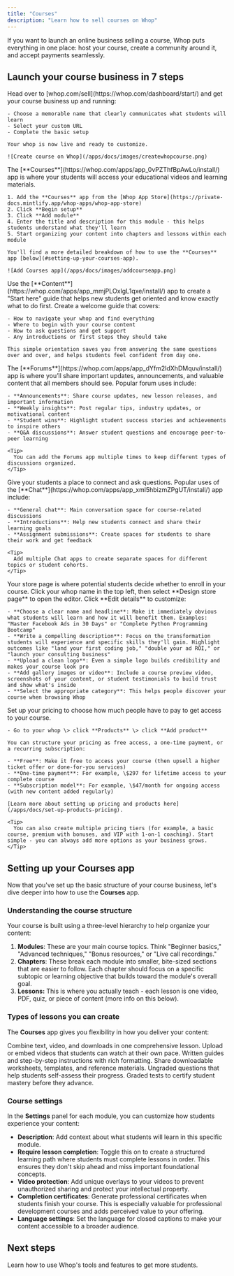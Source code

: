 ```yaml
---
title: "Courses"
description: "Learn how to sell courses on Whop"
---
```


If you want to launch an online business selling a course, Whop puts everything in one place: host your course, create a community around it, and accept payments seamlessly.

## Launch your course business in 7 steps

<Steps>
  <Step title="Create your whop" titleSize="h3">
    Head over to [whop.com/sell](https://whop.com/dashboard/start/) and get your course business up and running:

    - Choose a memorable name that clearly communicates what students will learn
    - Select your custom URL
    - Complete the basic setup

    Your whop is now live and ready to customize.

    ![Create course on Whop](/apps/docs/images/createwhopcourse.png)
  </Step>
  <Step title="Add the Courses app" titleSize="h3">
    The [**Courses**](https://whop.com/apps/app_0vPZThfBpAwLo/install/) app is where your students will access your educational videos and learning materials.

    1. Add the **Courses** app from the [Whop App Store](https://private-docs.mintlify.app/whop-apps/whop-app-store)
    2. Click **Begin setup**
    3. Click **Add module**
    4. Enter the title and description for this module - this helps students understand what they'll learn
    5. Start organizing your content into chapters and lessons within each module

    You'll find a more detailed breakdown of how to use the **Courses** app [below](#setting-up-your-courses-app).

    ![Add Courses app](/apps/docs/images/addcourseapp.png)
  </Step>
  <Step title="Add the Content app" titleSize="h3">
    Use the [**Content**](https://whop.com/apps/app_mmjPLOxIgL1qxe/install/) app to create a "Start here" guide that helps new students get oriented and know exactly what to do first. Create a welcome guide that covers:

    - How to navigate your whop and find everything
    - Where to begin with your course content
    - How to ask questions and get support
    - Any introductions or first steps they should take

    This simple orientation saves you from answering the same questions over and over, and helps students feel confident from day one.
  </Step>
  <Step title="Add the Forums app" titleSize="h3">
    The [**Forums**](https://whop.com/apps/app_dYfm2IdXhDMquv/install/) app is where you’ll share important updates, announcements, and valuable content that all members should see. Popular forum uses include:

    - **Announcements**: Share course updates, new lesson releases, and important information
    - **Weekly insights**: Post regular tips, industry updates, or motivational content
    - **Student wins**: Highlight student success stories and achievements to inspire others
    - **Q&A discussions**: Answer student questions and encourage peer-to-peer learning

    <Tip>
      You can add the Forums app multiple times to keep different types of discussions organized.
    </Tip>
  </Step>
  <Step title="Add the Chat app" titleSize="h3">
    Give your students a place to connect and ask questions. Popular uses of the [**Chat**](https://whop.com/apps/app_xml5hbizmZPgUT/install/) app include:

    - **General chat**: Main conversation space for course-related discussions
    - **Introductions**: Help new students connect and share their learning goals
    - **Assignment submissions**: Create spaces for students to share their work and get feedback

    <Tip>
      Add multiple Chat apps to create separate spaces for different topics or student cohorts.
    </Tip>
  </Step>
  <Step title="Design your store page" titleSize="h3">
    Your store page is where potential students decide whether to enroll in your course. Click your whop name in the top left, then select **Design store page** to open the editor. Click **Edit details** to customize:

    - **Choose a clear name and headline**: Make it immediately obvious what students will learn and how it will benefit them. Examples: "Master Facebook Ads in 30 Days" or "Complete Python Programming Bootcamp"
    - **Write a compelling description**: Focus on the transformation students will experience and specific skills they'll gain. Highlight outcomes like "land your first coding job," "double your ad ROI," or "launch your consulting business"
    - **Upload a clean logo**: Even a simple logo builds credibility and makes your course look pro
    - **Add gallery images or video**: Include a course preview video, screenshots of your content, or student testimonials to build trust and show what's inside
    - **Select the appropriate category**: This helps people discover your course when browsing Whop
  </Step>
  <Step title="Set up pricing" titleSize="h3">
    Set up your pricing to choose how much people have to pay to get access to your course.

    - Go to your whop \> click **Products** \> click **Add product**

    You can structure your pricing as free access, a one-time payment, or a recurring subscription:

    - **Free**: Make it free to access your course (then upsell a higher ticket offer or done-for-you services)
    - **One-time payment**: For example, \$297 for lifetime access to your complete course
    - **Subscription model**: For example, \$47/month for ongoing access (with new content added regularly)

    [Learn more about setting up pricing and products here](/apps/docs/set-up-products-pricing).

    <Tip>
      You can also create multiple pricing tiers (for example, a basic course, premium with bonuses, and VIP with 1-on-1 coaching). Start simple - you can always add more options as your business grows.
    </Tip>
  </Step>
</Steps>

## Setting up your Courses app

Now that you've set up the basic structure of your course business, let's dive deeper into how to use the **Courses** app.

### Understanding the course structure

Your course is built using a three-level hierarchy to help organize your content:

1. **Modules**: These are your main course topics. Think "Beginner basics," "Advanced techniques," "Bonus resources," or "Live call recordings."
2. **Chapters**: These break each module into smaller, bite-sized sections that are easier to follow. Each chapter should focus on a specific subtopic or learning objective that builds toward the module's overall goal.
3. **Lessons:** This is where you actually teach - each lesson is one video, PDF, quiz, or piece of content (more info on this below).

### Types of lessons you can create

The **Courses** app gives you flexibility in how you deliver your content:

<CardGroup cols={3}>
  <Card title="Multimedia" icon="sparkles">
    Combine text, video, and downloads in one comprehensive lesson.
  </Card>
  <Card title="Video" icon="camera-movie">
    Upload or embed videos that students can watch at their own pace.
  </Card>
  <Card title="Text" icon="Pencil">
    Written guides and step-by-step instructions with rich formatting.
  </Card>
</CardGroup>

<CardGroup cols={3}>
  <Card title="PDF" icon="clipboard-check">
    Share downloadable worksheets, templates, and reference materials.
  </Card>
  <Card title="Knowledge check" icon="check">
    Ungraded questions that help students self-assess their progress.
  </Card>
  <Card title="Quiz" icon="question">
    Graded tests to certify student mastery before they advance.
  </Card>
</CardGroup>

### Course settings

In the **Settings** panel for each module, you can customize how students experience your content:

- **Description**: Add context about what students will learn in this specific module.
- **Require lesson completion**: Toggle this on to create a structured learning path where students must complete lessons in order. This ensures they don't skip ahead and miss important foundational concepts.
- **Video protection**: Add unique overlays to your videos to prevent unauthorized sharing and protect your intellectual property.
- **Completion certificates**: Generate professional certificates when students finish your course. This is especially valuable for professional development courses and adds perceived value to your offering.
- **Language settings**: Set the language for closed captions to make your content accessible to a broader audience.

## Next steps

<Card title="Grow your course business on Whop" icon="chart-line" href="/manage-your-whop">
  Learn how to use Whop's tools and features to get more students.
</Card>